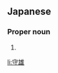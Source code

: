 ==Japanese==
{{ja-kanjitab|もり|お}}

===Proper noun===
{{ja-pos|もりお|proper}}

# {{given name|male|lang=ja|sort=もりお}}

[[li:守雄]]